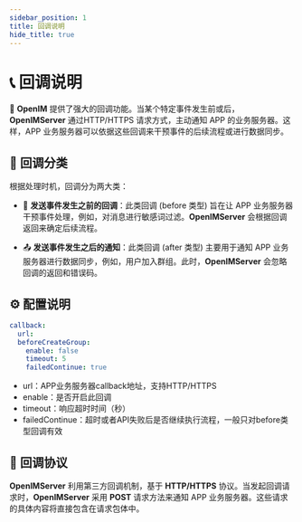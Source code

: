 ```yaml
---
sidebar_position: 1
title: 回调说明
hide_title: true
---
```


# 📞 回调说明

📢 **OpenIM** 提供了强大的回调功能。当某个特定事件发生前或后，**OpenIMServer** 通过HTTP/HTTPS 请求方式，主动通知 APP 的业务服务器。这样，APP 业务服务器可以依据这些回调来干预事件的后续流程或进行数据同步。

## 📑 回调分类

根据处理时机，回调分为两大类：

- 🚫 **发送事件发生之前的回调**：此类回调 (before 类型) 旨在让 APP 业务服务器干预事件处理，例如，对消息进行敏感词过滤。**OpenIMServer** 会根据回调返回来确定后续流程。

- 📤 **发送事件发生之后的通知**：此类回调 (after 类型) 主要用于通知 APP 业务服务器进行数据同步，例如，用户加入群组。此时，**OpenIMServer** 会忽略回调的返回和错误码。

## ⚙️ 配置说明

```yaml
callback:
  url:
  beforeCreateGroup:
    enable: false
    timeout: 5
    failedContinue: true

```

- url：APP业务服务器callback地址，支持HTTP/HTTPS
- enable：是否开启此回调
- timeout：响应超时时间（秒）
- failedContinue：超时或者API失败后是否继续执行流程，一般只对before类型回调有效

## 🔄 回调协议

**OpenIMServer** 利用第三方回调机制，基于 **HTTP/HTTPS** 协议。当发起回调请求时，**OpenIMServer** 采用 **POST** 请求方法来通知 APP 业务服务器。这些请求的具体内容将直接包含在请求包体中。
